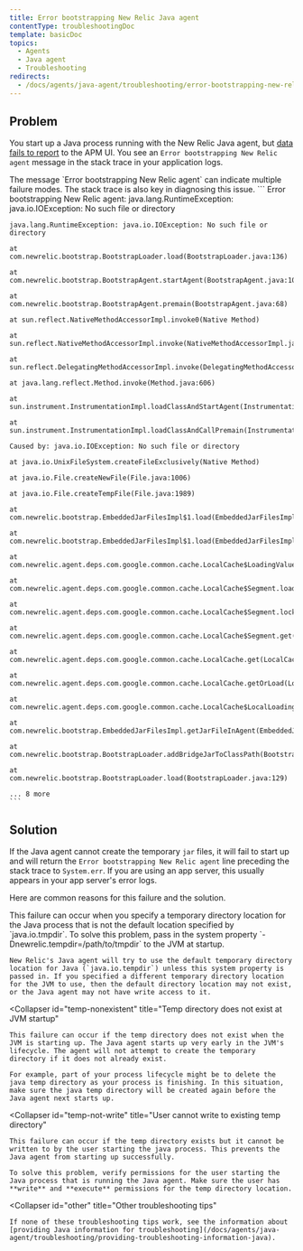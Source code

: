 ```yaml
---
title: Error bootstrapping New Relic Java agent
contentType: troubleshootingDoc
template: basicDoc
topics:
  - Agents
  - Java agent
  - Troubleshooting
redirects:
  - /docs/agents/java-agent/troubleshooting/error-bootstrapping-new-relic-agent
---
```


## Problem

You start up a Java process running with the New Relic Java agent, but [data fails to report](/docs/agents/java-agent/troubleshooting/no-data-appears-java) to the APM UI. You see an `Error bootstrapping New Relic agent` message in the stack trace in your application logs.

<Callout variant="important">
  The message `Error bootstrapping New Relic agent` can indicate multiple failure modes. The stack trace is also key in diagnosing this issue.
</Callout>

<CollapserGroup>
  <Collapser
    id="stack-trace-example"
    title="Example stack trace when bootstrapping the Java agent"
  >
    ```
    Error bootstrapping New Relic agent: java.lang.RuntimeException: java.io.IOException: No such file or directory

    java.lang.RuntimeException: java.io.IOException: No such file or directory

    at com.newrelic.bootstrap.BootstrapLoader.load(BootstrapLoader.java:136)

    at com.newrelic.bootstrap.BootstrapAgent.startAgent(BootstrapAgent.java:100)

    at com.newrelic.bootstrap.BootstrapAgent.premain(BootstrapAgent.java:68)

    at sun.reflect.NativeMethodAccessorImpl.invoke0(Native Method)

    at sun.reflect.NativeMethodAccessorImpl.invoke(NativeMethodAccessorImpl.java:57)

    at sun.reflect.DelegatingMethodAccessorImpl.invoke(DelegatingMethodAccessorImpl.java:43)

    at java.lang.reflect.Method.invoke(Method.java:606)

    at sun.instrument.InstrumentationImpl.loadClassAndStartAgent(InstrumentationImpl.java:382)

    at sun.instrument.InstrumentationImpl.loadClassAndCallPremain(InstrumentationImpl.java:397)

    Caused by: java.io.IOException: No such file or directory

    at java.io.UnixFileSystem.createFileExclusively(Native Method)

    at java.io.File.createNewFile(File.java:1006)

    at java.io.File.createTempFile(File.java:1989)

    at com.newrelic.bootstrap.EmbeddedJarFilesImpl$1.load(EmbeddedJarFilesImpl.java:36)

    at com.newrelic.bootstrap.EmbeddedJarFilesImpl$1.load(EmbeddedJarFilesImpl.java:26)

    at com.newrelic.agent.deps.com.google.common.cache.LocalCache$LoadingValueReference.loadFuture(LocalCache.java:3542)

    at com.newrelic.agent.deps.com.google.common.cache.LocalCache$Segment.loadSync(LocalCache.java:2323)

    at com.newrelic.agent.deps.com.google.common.cache.LocalCache$Segment.lockedGetOrLoad(LocalCache.java:2286)

    at com.newrelic.agent.deps.com.google.common.cache.LocalCache$Segment.get(LocalCache.java:2201)

    at com.newrelic.agent.deps.com.google.common.cache.LocalCache.get(LocalCache.java:3953)

    at com.newrelic.agent.deps.com.google.common.cache.LocalCache.getOrLoad(LocalCache.java:3957)

    at com.newrelic.agent.deps.com.google.common.cache.LocalCache$LocalLoadingCache.get(LocalCache.java:4875)

    at com.newrelic.bootstrap.EmbeddedJarFilesImpl.getJarFileInAgent(EmbeddedJarFilesImpl.java:66)

    at com.newrelic.bootstrap.BootstrapLoader.addBridgeJarToClassPath(BootstrapLoader.java:73)

    at com.newrelic.bootstrap.BootstrapLoader.load(BootstrapLoader.java:129)

    ... 8 more
    ```
  </Collapser>
</CollapserGroup>

## Solution

If the Java agent cannot create the temporary `jar` files, it will fail to start up and will return the `Error bootstrapping New Relic agent` line preceding the stack trace to `System.err`. If you are using an app server, this usually appears in your app server's error logs.

Here are common reasons for this failure and the solution.

<CollapserGroup>
  <Collapser
    id="temp-not-default"
    title="Temp directory is different from java.io.tempdir system property"
  >
    This failure can occur when you specify a temporary directory location for the Java process that is not the default location specified by `java.io.tmpdir`. To solve this problem, pass in the system property `-Dnewrelic.tempdir=/path/to/tmpdir` to the JVM at startup.

    New Relic's Java agent will try to use the default temporary directory location for Java (`java.io.tempdir`) unless this system property is passed in. If you specified a different temporary directory location for the JVM to use, then the default directory location may not exist, or the Java agent may not have write access to it.
  </Collapser>

  <Collapser
    id="temp-nonexistent"
    title="Temp directory does not exist at JVM startup"
  >
    This failure can occur if the temp directory does not exist when the JVM is starting up. The Java agent starts up very early in the JVM's lifecycle. The agent will not attempt to create the temporary directory if it does not already exist.

    For example, part of your process lifecycle might be to delete the java temp directory as your process is finishing. In this situation, make sure the java temp directory will be created again before the Java agent next starts up.
  </Collapser>

  <Collapser
    id="temp-not-write"
    title="User cannot write to existing temp directory"
  >
    This failure can occur if the temp directory exists but it cannot be written to by the user starting the java process. This prevents the Java agent from starting up successfully.

    To solve this problem, verify permissions for the user starting the Java process that is running the Java agent. Make sure the user has **write** and **execute** permissions for the temp directory location.
  </Collapser>

  <Collapser
    id="other"
    title="Other troubleshooting tips"
  >
    If none of these troubleshooting tips work, see the information about [providing Java information for troubleshooting](/docs/agents/java-agent/troubleshooting/providing-troubleshooting-information-java).
  </Collapser>
</CollapserGroup>
